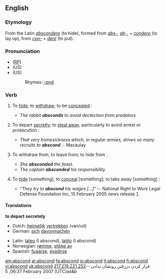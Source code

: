 ==English==
===Etymology===
From the Latin ''[[abscondere]]'' (to hide), formed from ''[[abs-]]'', ''[[ab-]]'', + ''[[condere]]'' (to lay up), from ''[[con-]]'' + ''[[dere]]'' (to put).

===Pronunciation===
* ([[RP]]) {{IPA|/əbˈskɒnd/}}
* (US) {{SAMPA|/ab-SKOND/}}
* (US) {{AHD|/ăb-skŏnd'/}}
*:Rhymes: [[Rhymes:English:-ɒnd|-ɒnd]]

===Verb===
{{en-verb}}
# {{intransitive}} To [[hide]]; to [[withdraw]]; to be [[concealed]] : 
#* ''The rabbit '''''absconds''''' to avoid dectection from predators'' 
# {{intransitive}} To depart [[secretly]]; to [[steal away]], particularly to avoid arrest or prosecution : 
#* ''That very homesickness which, in regular armies, drives so many recruits to '''abscond'''.'' - Macaulay
# {{intransitive}} To withdraw from, to leave from; to hide from : 
#* ''She '''absconded''' the feast.''
#* ''The captain '''absconded''' his responsibility.''
# {{transitive}} {{obsolete}} To [[hide]] [something], to [[conceal]] [something]; to take away [something] : 
#* “''They try to '''abscond''' his wages [...]''” -- National Right to Work Legal Defense Foundation Inc, 15 February 2005 news release [http://nrtw.org/b/nr_379.php].

====Translations====
'''to depart secretely'''
{{top}}
*Dutch: [[heimelijk]] [[vertrekken]] (van/uit)
*German: [[sich]] [[davonmachen]]
{{mid}}
*Latin: [[lateo]] (I abscond), [[latito]] (I abscond)
*Norwegian: [[rømme]], [[stikke av]]
*Spanish: [[fugarse]], [[evadirse]]
{{bottom}}

[[am:abscond]]
[[ar:abscond]]
[[fa:abscond]]
[[io:abscond]]
[[it:abscond]]
[[fi:abscond]]
[[vi:abscond]]
[[uk:abscond]]
فرار كردن
دررفتن
رونشان ندادن
--[[User:217.219.221.252|217.219.221.252]] 06:37, 5 February 2007 (UTC)as&b